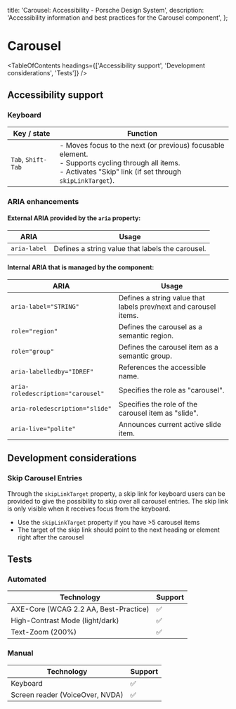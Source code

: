 
  title: 'Carousel: Accessibility - Porsche Design System',
  description: 'Accessibility information and best practices for the Carousel component',
};

# Carousel <ComponentStatus tagName="p-carousel"></ComponentStatus>

<TableOfContents headings={['Accessibility support', 'Development considerations', 'Tests']} />

## Accessibility support

### Keyboard

| Key / state        | Function                                                                                                                                                              |
| ------------------ | --------------------------------------------------------------------------------------------------------------------------------------------------------------------- |
| `Tab`, `Shift-Tab` | - Moves focus to the next (or previous) focusable element. <br/>- Supports cycling through all items. <br/>- Activates "Skip" link (if set through `skipLinkTarget`). |

### ARIA enhancements

#### External **ARIA** provided by the `aria` property:

| ARIA         | Usage                                            |
| ------------ | ------------------------------------------------ |
| `aria-label` | Defines a string value that labels the carousel. |

#### Internal **ARIA** that is managed by the component:

| ARIA                              | Usage                                                            |
| --------------------------------- | ---------------------------------------------------------------- |
| `aria-label="STRING"`             | Defines a string value that labels prev/next and carousel items. |
| `role="region"`                   | Defines the carousel as a semantic region.                       |
| `role="group"`                    | Defines the carousel item as a semantic group.                   |
| `aria-labelledby="IDREF"`         | References the accessible name.                                  |
| `aria-roledescription="carousel"` | Specifies the role as "carousel".                                |
| `aria-roledescription="slide"`    | Specifies the role of the carousel item as "slide".              |
| `aria-live="polite"`              | Announces current active slide item.                             |

## Development considerations

### Skip Carousel Entries

Through the `skipLinkTarget` property, a skip link for keyboard users can be provided to give the possibility to skip
over all carousel entries. The skip link is only visible when it receives focus from the keyboard.

- Use the `skipLinkTarget` property if you have >5 carousel items
- The target of the skip link should point to the next heading or element right after the carousel

## Tests

### Automated

| Technology                            | Support |
| ------------------------------------- | ------- |
| AXE-Core (WCAG 2.2 AA, Best-Practice) | ✅      |
| High-Contrast Mode (light/dark)       | ✅      |
| Text-Zoom (200%)                      | ✅      |

### Manual

| Technology                      | Support |
| ------------------------------- | ------- |
| Keyboard                        | ✅      |
| Screen reader (VoiceOver, NVDA) | ✅      |
